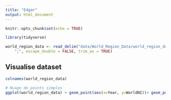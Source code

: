 ```yaml
---
title: "Edgar"
output: html_document
---
```


```r
knitr::opts_chunk$set(echo = TRUE)
```

```r
library(tidyverse)
```

```r
world_region_data <- read_delim("data/World_Region_Data/world_region_data.csv", 
    ";", escape_double = FALSE, trim_ws = TRUE)
```

## Visualise dataset
```r
colnames(world_region_data)

```

```r
# Nuage de points simples
ggplot(world_region_data) + geom_point(aes(x=Year, y=WorldNI))+ geom_point(aes(x=Year, y=AfricaNI),color="orange") + geom_point(aes(x=Year, y=AsiaNI),color="red")+ geom_point(aes(x=Year, y=AmericasNI),color="blue")
```
